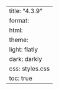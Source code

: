 ---
title: "4.3.9"
format:
    html:
        theme:
            light: flatly
            dark: darkly
        css: styles.css
        toc: true
---